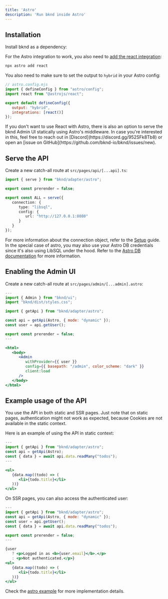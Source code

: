 ```yaml
---
title: 'Astro'
description: 'Run bknd inside Astro'
---
```


## Installation
Install bknd as a dependency:
<InstallBknd />

For the Astro integration to work, you also need to [add the react integration](https://docs.astro.build/en/guides/integrations-guide/react/):
```bash
npx astro add react
```

You also need to make sure to set the output to `hybrid` in your Astro config:
```js {6}
// astro.config.mjs
import { defineConfig } from "astro/config";
import react from "@astrojs/react";

export default defineConfig({
   output: "hybrid",
   integrations: [react()]
});
```

<Note>
   If you don't want to use React with Astro, there is also an option to serve the bknd Admin UI
   statically using Astro's middleware. In case you're interested in this, feel free to reach
   out in [Discord](https://discord.gg/952SFk8Tb8) or open an [issue on GitHub](https://github.com/bknd-io/bknd/issues/new).
</Note>

## Serve the API
Create a new catch-all route at `src/pages/api/[...api].ts`:
```ts src/pages/api/[...api].ts
import { serve } from "bknd/adapter/astro";

export const prerender = false;

export const ALL = serve({
   connection: {
      type: "libsql",
      config: {
         url: "http://127.0.0.1:8080"
      }
   }
});
```
For more information about the connection object, refer to the [Setup](/setup) guide. In the
special case of astro, you may also use your Astro DB credentials since it's also using LibSQL
under the hood. Refer to the [Astro DB documentation](https://docs.astro.build/en/guides/astro-db/) for more information.

## Enabling the Admin UI
Create a new catch-all route at `src/pages/admin/[...admin].astro`:
```jsx src/pages/admin/[...admin].astro
---
import { Admin } from "bknd/ui";
import "bknd/dist/styles.css";

import { getApi } from "bknd/adapter/astro";

const api = getApi(Astro, { mode: "dynamic" });
const user = api.getUser();

export const prerender = false;
---

<html>
   <body>
      <Admin
         withProvider={{ user }}
         config={{ basepath: "/admin", color_scheme: "dark" }}
         client:load
      />
   </body>
</html>
```

## Example usage of the API
You use the API in both static and SSR pages. Just note that on static pages, authentication
might not work as expected, because Cookies are not available in the static context.

Here is an example of using the API in static context:
```jsx
---
import { getApi } from "bknd/adapter/astro";
const api = getApi(Astro);
const { data } = await api.data.readMany("todos");
---

<ul>
   {data.map((todo) => (
      <li>{todo.title}</li>
   ))}
</ul>
```

On SSR pages, you can also access the authenticated user:
```jsx
---
import { getApi } from "bknd/adapter/astro";
const api = getApi(Astro, { mode: "dynamic" });
const user = api.getUser();
const { data } = await api.data.readMany("todos");

export const prerender = false;
---

{user
   ? <p>Logged in as <b>{user.email}</b>.</p>
   : <p>Not authenticated.</p>}
<ul>
   {data.map((todo) => (
      <li>{todo.title}</li>
   ))}
</ul>
```

Check the [astro example](https://github.com/bknd-io/bknd/tree/main/examples/astro) for more implementation details.
